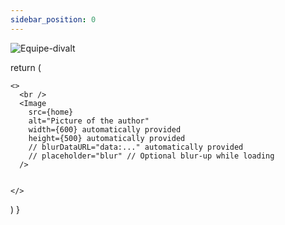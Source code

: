 ```yaml
---
sidebar_position: 0
---
```


![Equipe-divalt](/img/home.png)

 
  return (
    
    <> 
      <br />
      <Image
        src={home}
        alt="Picture of the author"
        width={600} automatically provided
        height={500} automatically provided
        // blurDataURL="data:..." automatically provided
        // placeholder="blur" // Optional blur-up while loading
      />

     
    </>
   

  )
}
